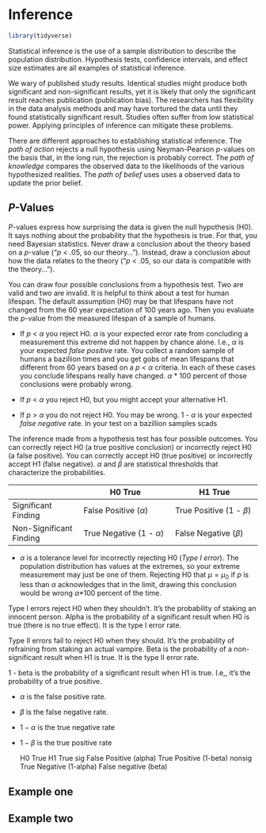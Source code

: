 # Inference

```r
library(tidyverse)
```

Statistical inference is the use of a sample distribution to describe the population distribution. Hypothesis tests, confidence intervals, and effect size estimates are all examples of statistical inference. 

We wary of published study results. Identical studies might produce both significant and non-significant results, yet it is likely that only the significant result reaches publication (publication bias). The researchers has flexibility in the data analysis methods and may have tortured the data until they found statistically significant result. Studies often suffer from low statistical power. Applying principles of inference can mitigate these problems.

There are different approaches to establishing statistical inference. The *path of action* rejects a null hypothesis using Neyman-Pearson *p*-values on the basis that, in the long run, the rejection is probably correct. The *path of knowledge* compares the observed data to the likelihoods of the various hypothesized realities. The *path of belief* uses uses a observed data to update the prior belief.

## *P*-Values

*P*-values express how surprising the data is given the null hypothesis (H0). It says nothing about the probability that the hypothesis is true. For that, you need Bayesian statistics. Never draw a conclusion about the theory based on a *p*-value ("*p* < .05, so our theory..."). Instead, draw a conclusion about how the data relates to the theory ("*p* < .05, so our data is compatible with the theory...").

You can draw four possible conclusions from a hypothesis test. Two are valid and two are invalid. It is helpful to think about a test for human lifespan. The default assumption (H0) may be that lifespans have not changed from the 60 year expectation of 100 years ago. Then you evaluate the *p*-value from the measured lifespan of a sample of humans.

* If *p* < $\alpha$ you reject H0. $\alpha$ is your expected error rate from concluding a measurement this extreme did not happen by chance alone. I.e., $\alpha$ is your expected *false positive* rate. You collect a random sample of humans a bazillion times and you get gobs of mean lifespans that different from 60 years based on a *p* < $\alpha$ criteria. In each of these cases you conclude lifespans really have changed. $\alpha$ * 100 percent of those conclusions were probably wrong.

* If *p* < $\alpha$ you reject H0, but you might accept your alternative H1. 

* If *p* > $\alpha$ you do not reject H0. You may be wrong. 1 - $\alpha$ is your expected *false negative* rate. In your test on a bazillion samples scads 

The inference made from a hypothesis test has four possible outcomes. You can correctly reject H0 (a true positive conclusion) or incorrectly reject H0 (a false positive). You can correctly accept H0 (true positive) or incorrectly accept H1 (false negative). $\alpha$ and $\beta$ are statistical thresholds that characterize the probabilities.

|                        |H0 True                       |H1 True                      |
|------------------------|------------------------------|-----------------------------|
|Significant Finding     | False Positive ($\alpha$)    | True Positive (1 - $\beta$) |
|Non-Significant Finding | True Negative (1 - $\alpha$) | False Negative ($\beta$)    |

* $\alpha$ is a tolerance level for incorrectly rejecting H0 (*Type I error*). The population distribution has values at the extremes, so your extreme measurement may just be one of them. Rejecting H0 that $\mu = \mu_0$ if *p* is less than $\alpha$ acknowledges that in the limit, drawing this conclusion would be wrong $\alpha$*100 percent of the time.

Type I errors reject H0 when they shouldn't. It's the probability of staking an innocent person. Alpha is the probability of a significant result when H0 is true (there is no true effect). It is the type I error rate.

Type II errors fail to reject H0 when they should. It's the probability of refraining from staking an actual vampire. Beta is the probability of a non-significant result when H1 is true. It is the type II error rate.

1 - beta is the probability of a significant result when H1 is true. I.e,, it's the probability of a true positive.

* $\alpha$ is the false positive rate.
* $\beta$ is the false negative rate.
* $1 - \alpha$ is the true negative rate
* $1 - \beta$ is the true positive rate



  H0 True   H1 True
sig   False Positive (alpha)    True Positive (1-beta)
nonsig    True Negative (1-alpha)   False negative (beta)

## Example one

## Example two
